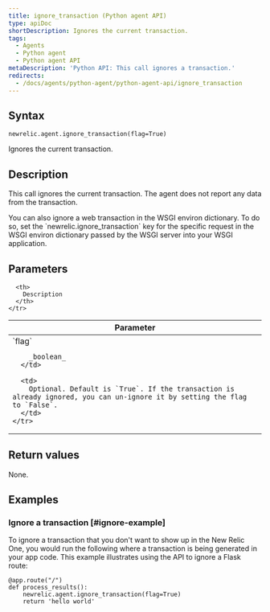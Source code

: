 ```yaml
---
title: ignore_transaction (Python agent API)
type: apiDoc
shortDescription: Ignores the current transaction.
tags:
  - Agents
  - Python agent
  - Python agent API
metaDescription: 'Python API: This call ignores a transaction.'
redirects:
  - /docs/agents/python-agent/python-agent-api/ignore_transaction
---
```


## Syntax

```
newrelic.agent.ignore_transaction(flag=True)
```

Ignores the current transaction.

## Description

This call ignores the current transaction. The agent does not report any data from the transaction.

<Callout variant="tip">
  You can also ignore a web transaction in the WSGI environ dictionary. To do so, set the `newrelic.ignore_transaction` key for the specific request in the WSGI environ dictionary passed by the WSGI server into your WSGI application.
</Callout>

## Parameters

<table>
  <thead>
    <tr>
      <th width="25%">
        Parameter
      </th>

      <th>
        Description
      </th>
    </tr>
  </thead>

  <tbody>
    <tr>
      <td>
        `flag`

        _boolean_
      </td>

      <td>
        Optional. Default is `True`. If the transaction is already ignored, you can un-ignore it by setting the flag to `False`.
      </td>
    </tr>
  </tbody>
</table>

## Return values

None.

## Examples

### Ignore a transaction [#ignore-example]

To ignore a transaction that you don't want to show up in the New Relic One, you would run the following where a transaction is being generated in your app code. This example illustrates using the API to ignore a Flask route:

```
@app.route("/")
def process_results():
    newrelic.agent.ignore_transaction(flag=True)
    return 'hello world'
```
